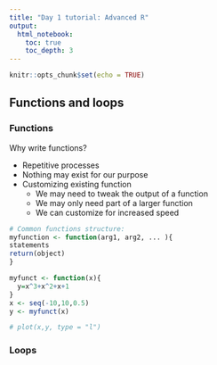 ```yaml
---
title: "Day 1 tutorial: Advanced R"
output: 
  html_notebook:
    toc: true
    toc_depth: 3
---
```


```r
knitr::opts_chunk$set(echo = TRUE)
```

## Functions and loops

### Functions

Why write functions?

* Repetitive processes
* Nothing may exist for our purpose
* Customizing existing function
  * We may need to tweak the output of a function
  * We may only need part of a larger function
  * We can customize for increased speed
  
```r

# Common functions structure:
myfunction <- function(arg1, arg2, ... ){
statements
return(object)
}

myfunct <- function(x){
  y=x^3+x^2+x+1
}
x <- seq(-10,10,0.5)
y <- myfunct(x)

# plot(x,y, type = "l")
```
### Loops


